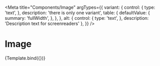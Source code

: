 
<Meta
  title="Components/Image"
  argTypes={{
    variant: {
      control: {
        type: 'text',
      },
      description: 'there is only one variant',
      table: {
        defaultValue: {
          summary: 'fullWidth',
        },
      },
    },
    alt: {
      control: {
        type: 'text',
      },
      description: 'Description text for screenreaders'
    },
  }}
/>

# Image


<Canvas>
  <Story name="Default">{Template.bind({})}</Story>
</Canvas>

<ArgsTable story="Default" />
